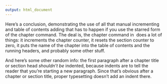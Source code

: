 ```yaml
---
output: html_document
---
```


\chapter*{Conclusion}
         \addcontentsline{toc}{chapter}{Conclusion}
	\chaptermark{Conclusion}
	\markboth{Conclusion}{Conclusion}
	\setcounter{chapter}{2}
	\setcounter{section}{0}

Here's a conclusion, demonstrating the use of all that manual incrementing and table of contents adding that has to happen if you use the starred form of the chapter command. The deal is, the chapter command in \LaTeX\ does a lot of things: it increments the chapter counter, it resets the section counter to zero, it puts the name of the chapter into the table of contents and the running headers, and probably some other stuff.

<!--
So, if you remove all that stuff because you don't like it to say ``Chapter 4: Conclusion'', then you have to manually add all the things \LaTeX\ would normally do for you. Maybe someday we'll write a new chapter macro that doesn't add ``Chapter X'' to the beginning of every chapter title.
-->

\section{More info}
And here's some other random info: the first paragraph after a chapter title or section head _shouldn't be_ indented, because indents are to tell the reader that you're starting a new paragraph. Since that's obvious after a chapter or section title, proper typesetting doesn't add an indent there.

<!--
If you feel it necessary to include an appendix, it goes here.
-->

\appendix
\chapter{The First Appendix}
\chapter{The Second Appendix, for Fun}
